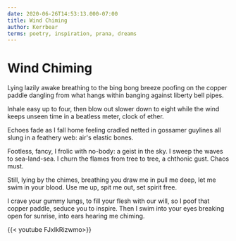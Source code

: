 ```yaml
---
date: 2020-06-26T14:53:13.000-07:00
title: Wind Chiming
author: Kerrbear
terms: poetry, inspiration, prana, dreams
---
```


# Wind Chiming

Lying lazily awake
breathing to the bing bong breeze
poofing on the copper paddle
dangling from what hangs within
banging against liberty bell pipes.<!--more-->

Inhale easy up to four, then
blow out slower down to eight
while the wind keeps unseen time
in a beatless meter, clock of ether.

Echoes fade as I fall
home feeling cradled
netted in gossamer guylines all
slung in a feathery web:
air's elastic bones.

Footless, fancy, I frolic
with no-body: a geist in the sky.
I sweep the waves to sea-land-sea.
I churn the flames from tree to tree,
a chthonic gust. Chaos must.

Still, lying by the chimes,
breathing you draw me in
pull me deep, let me swim
in your blood. Use me up,
spit me out, set spirit free.

I crave your gummy lungs,
to fill your flesh with our will,
so I poof that copper paddle,
seduce you to inspire.
Then I swim into your eyes
breaking open for sunrise,
into ears hearing me chiming.

{{< youtube FJxIkRizwmo>}}
